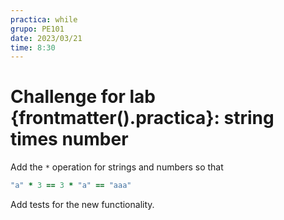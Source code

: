 ```yaml
---
practica: while
grupo: PE101
date: 2023/03/21
time: 8:30
---
```


# Challenge for lab {frontmatter().practica}: string times number

Add the `*` operation for strings and numbers so that 

```ruby
"a" * 3 == 3 * "a" == "aaa" 
```


Add tests for the new functionality.
